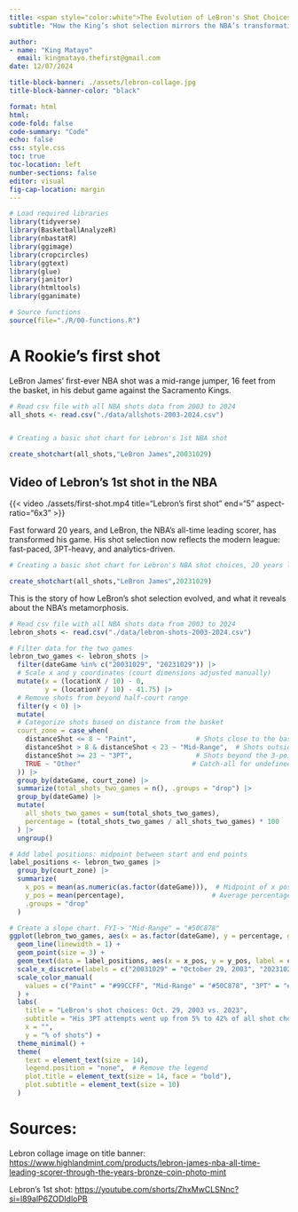 ```yaml
---
title: <span style="color:white">The Evolution of LeBron's Shot Choices (2003–2024)</span>
subtitle: "How the King’s shot selection mirrors the NBA’s transformation"

author: 
- name: "King Matayo"
  email: kingmatayo.thefirst@gmail.com
date: 12/07/2024

title-block-banner: ./assets/lebron-collage.jpg
title-block-banner-color: "black"

format: html
html:
code-fold: false
code-summary: "Code"
echo: false
css: style.css
toc: true
toc-location: left
number-sections: false
editor: visual
fig-cap-location: margin
---
```


```r

# Load required libraries
library(tidyverse)
library(BasketballAnalyzeR)
library(nbastatR)
library(ggimage)
library(cropcircles)
library(ggtext)
library(glue)
library(janitor)
library(htmltools)
library(gganimate)

# Source functions
source(file="./R/00-functions.R")

```

# A Rookie’s first shot

LeBron James’ first-ever NBA shot was a mid-range jumper, 16 feet from the basket, in his debut game against the Sacramento Kings.

```r

# Read csv file with all NBA shots data from 2003 to 2024
all_shots <- read.csv("./data/allshots-2003-2024.csv")


# Creating a basic shot chart for Lebron's 1st NBA shot

create_shotchart(all_shots,"LeBron James",20031029)


```

::: {.callout-caution collapse="true"}
## Video of Lebron's 1st shot in the NBA

{{< video ./assets/first-shot.mp4 title="Lebron's first shot" end="5" aspect-ratio="6x3" >}}
:::

Fast forward 20 years, and LeBron, the NBA’s all-time leading scorer, has transformed his game. His shot selection now reflects the modern league: fast-paced, 3PT-heavy, and analytics-driven.

```r

# Creating a basic shot chart for Lebron's NBA shot choices, 20 years later

create_shotchart(all_shots,"LeBron James",20231029)
```

This is the story of how LeBron’s shot selection evolved, and what it reveals about the NBA’s metamorphosis.

```r
# Read csv file with all NBA shots data from 2003 to 2024
lebron_shots <- read.csv("./data/lebron-shots-2003-2024.csv")

# Filter data for the two games
lebron_two_games <- lebron_shots |>
  filter(dateGame %in% c("20031029", "20231029")) |>
  # Scale x and y coordinates (court dimensions adjusted manually)
  mutate(x = (locationX / 10) - 0,
         y = (locationY / 10) - 41.75) |>
  # Remove shots from beyond half-court range
  filter(y < 0) |> 
  mutate(
  # Categorize shots based on distance from the basket
  court_zone = case_when(
    distanceShot <= 8 ~ "Paint",               # Shots close to the basket
    distanceShot > 8 & distanceShot < 23 ~ "Mid-Range",  # Shots outside the paint but inside the 3PT line
    distanceShot >= 23 ~ "3PT",                # Shots beyond the 3-point line
    TRUE ~ "Other"                            # Catch-all for undefined cases
  )) |> 
  group_by(dateGame, court_zone) |>
  summarize(total_shots_two_games = n(), .groups = "drop") |>
  group_by(dateGame) |>
  mutate(
    all_shots_two_games = sum(total_shots_two_games),
    percentage = (total_shots_two_games / all_shots_two_games) * 100
  ) |>
  ungroup()

# Add label positions: midpoint between start and end points
label_positions <- lebron_two_games |>
  group_by(court_zone) |>
  summarize(
    x_pos = mean(as.numeric(as.factor(dateGame))),  # Midpoint of x positions
    y_pos = mean(percentage),                      # Average percentage for the label
    .groups = "drop"
  )

# Create a slope chart. FYI-> "Mid-Range" = "#50C878"
ggplot(lebron_two_games, aes(x = as.factor(dateGame), y = percentage, group = court_zone, color = court_zone)) +
  geom_line(linewidth = 1) +
  geom_point(size = 3) +
  geom_text(data = label_positions, aes(x = x_pos, y = y_pos, label = court_zone), size = 4, show.legend = FALSE) +
  scale_x_discrete(labels = c("20031029" = "October 29, 2003", "20231029" = "October 29, 2023")) +
  scale_color_manual(
    values = c("Paint" = "#99CCFF", "Mid-Range" = "#50C878", "3PT" = "#FF9999")
  ) +
  labs(
    title = "LeBron's shot choices: Oct. 29, 2003 vs. 2023",
    subtitle = "His 3PT attempts went up from 5% to 42% of all shot choices",
    x = "",
    y = "% of shots") +
  theme_minimal() +
  theme(
    text = element_text(size = 14),
    legend.position = "none",  # Remove the legend
    plot.title = element_text(size = 14, face = "bold"),
    plot.subtitle = element_text(size = 10)
  )
```

# Sources:

Lebron collage image on title banner: <https://www.highlandmint.com/products/lebron-james-nba-all-time-leading-scorer-through-the-years-bronze-coin-photo-mint>

Lebron's 1st shot: <https://youtube.com/shorts/ZhxMwCLSNnc?si=l89alP6ZODIdloPB>
